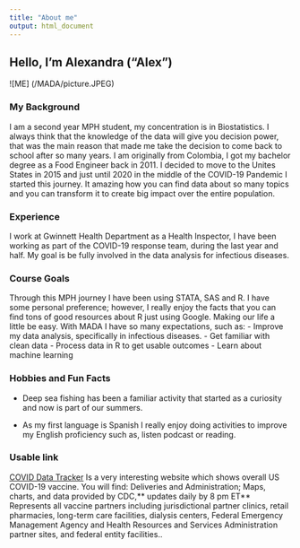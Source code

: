 ```yaml
---
title: "About me"
output: html_document 
---
```


## Hello, I'm Alexandra ("Alex")

![ME] (/MADA/picture.JPEG)
 
### **My Background**
 
  I am a second year MPH student, my concentration is in Biostatistics. 
  I always think that the knowledge of the data will give you decision power, 
  that was the main reason that made me take the decision to come back to school after so many years. 
  I am originally from Colombia, I got my bachelor degree as a Food Engineer back in 2011.
  I decided to move to the Unites States in 2015 and just until 2020 in the middle of the 
  COVID-19 Pandemic I started this journey. It amazing how you can find data about so 
  many topics and you can transform it to create big impact over the entire population.
  
### **Experience**
  I work at Gwinnett Health Department as a Health Inspector, 
  I have been working as part of the COVID-19 response team, 
  during the last year and half. My goal is be fully involved in the data analysis for infectious diseases.
  
### **Course Goals**
  Through this MPH journey I have been using STATA, SAS and R. I have some personal preference; however, I really enjoy the facts that you can find tons of good resources about R just using Google. Making our life a little be easy. With MADA I have so many expectations, such as:
    - Improve my data analysis, specifically in infectious diseases.
    - Get familiar with clean data 
    - Process data in R to get usable outcomes
    - Learn about machine learning
  
### **Hobbies and Fun Facts**
  - Deep sea fishing has been a familiar activity that started as a curiosity and now is part of our summers.
    
  - As my first language is Spanish I really enjoy doing activities to improve my English proficiency such as, listen podcast or reading.
  
### **Usable link**
[COVID Data Tracker](https://covid.cdc.gov/covid-data-tracker/#vaccinations_vacc-people-onedose-pop-pop18) Is a very interesting website which shows overall US COVID-19 vaccine. You will find: Deliveries and Administration; Maps, charts, and data provided by CDC,** updates daily by 8 pm ET**
Represents all vaccine partners including jurisdictional partner clinics, retail pharmacies, long-term care facilities, dialysis centers, Federal Emergency Management Agency and Health Resources and Services Administration partner sites, and federal entity facilities.. 


    
  
  
